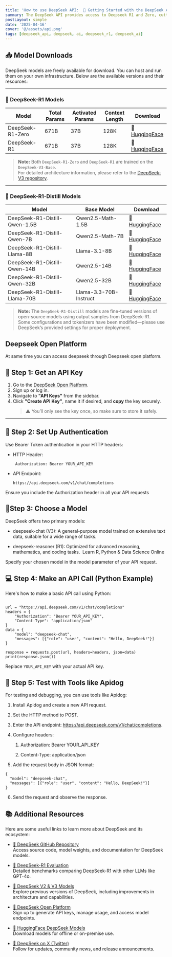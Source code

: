 ```yaml
---
title: 'How to use DeepSeek API:  🚀 Getting Started with the DeepSeek API'
summary: The DeepSeek API provides access to Deepseek R1 and Zero, cutting-edge language models designed for reasoning, coding, and general chat tasks. Whether you're a developer, researcher, or business user, this guide walks you through how to generate an API key, authenticate requests, select the appropriate model, and make your first API call. With clear examples and links to resources, you'll be up and running with DeepSeek in minutes.
postLayout: simple
date: '2025-04-16'
cover: '@/assets/api.png'
tags: [deepseek_api, deepseek, ai, deepseek_r1, deepseek_ai]
---
```


## 📥 Model Downloads

DeepSeek models are freely available for download. You can host and run them on your own infrastructure. Below are the available versions and their resources:

---

### 🔹 DeepSeek-R1 Models

| Model               | Total Params | Activated Params | Context Length | Download        |
|---------------------|--------------|------------------|----------------|-----------------|
| DeepSeek-R1-Zero    | 671B         | 37B              | 128K           | 🤗 [HuggingFace](https://huggingface.co/deepseek-ai/DeepSeek-R1-Zero) |
| DeepSeek-R1         | 671B         | 37B              | 128K           | 🤗 [HuggingFace](https://huggingface.co/deepseek-ai/DeepSeek-R1) |

> **Note:** Both `DeepSeek-R1-Zero` and `DeepSeek-R1` are trained on the `DeepSeek-V3-Base`.  
> For detailed architecture information, please refer to the [DeepSeek-V3 repository](https://github.com/deepseek-ai/DeepSeek-V3).

---

### 🔹 DeepSeek-R1-Distill Models

| Model                               | Base Model              | Download        |
|-------------------------------------|--------------------------|-----------------|
| DeepSeek-R1-Distill-Qwen-1.5B       | Qwen2.5-Math-1.5B        | 🤗 [HuggingFace](https://huggingface.co/deepseek-ai/DeepSeek-R1-Distill-Qwen-1.5B) |
| DeepSeek-R1-Distill-Qwen-7B         | Qwen2.5-Math-7B          | 🤗 [HuggingFace](https://huggingface.co/deepseek-ai/DeepSeek-R1-Distill-Qwen-7B) |
| DeepSeek-R1-Distill-Llama-8B        | Llama-3.1-8B             | 🤗 [HuggingFace](https://huggingface.co/deepseek-ai/DeepSeek-R1-Distill-Llama-8B) |
| DeepSeek-R1-Distill-Qwen-14B        | Qwen2.5-14B              | 🤗 [HuggingFace](https://huggingface.co/deepseek-ai/DeepSeek-R1-Distill-Qwen-14B) |
| DeepSeek-R1-Distill-Qwen-32B        | Qwen2.5-32B              | 🤗 [HuggingFace](https://huggingface.co/deepseek-ai/DeepSeek-R1-Distill-Qwen-32B) |
| DeepSeek-R1-Distill-Llama-70B       | Llama-3.3-70B-Instruct   | 🤗 [HuggingFace](https://huggingface.co/deepseek-ai/DeepSeek-R1-Distill-Llama-70B) |

> **Note:** The `DeepSeek-R1-Distill` models are fine-tuned versions of open-source models using output samples from DeepSeek-R1.  
> Some configurations and tokenizers have been modified—please use DeepSeek’s provided settings for proper deployment.

## Deepseek Open Platform

At same time you can access deepseek through Deepseek open platform.


## 🔐 Step 1: Get an API Key

1. Go to the [DeepSeek Open Platform](https://platform.deepseek.com).
2. Sign up or log in.
3. Navigate to **"API Keys"** from the sidebar.
4. Click **"Create API Key"**, name it if desired, and **copy** the key securely.
   > ⚠️ You’ll only see the key once, so make sure to store it safely.

---

## 🔧 Step 2: Set Up Authentication

Use Bearer Token authentication in your HTTP headers:

- HTTP Header:
  ```http
   Authorization: Bearer YOUR_API_KEY
   ```

- API Endpoint:

  ```
  https://api.deepseek.com/v1/chat/completions
  ```
Ensure you include the Authorization header in all your API requests

## 🧠Step 3: Choose a Model

DeepSeek offers two primary models:​

- deepseek-chat (V3): A general-purpose model trained on extensive text data, suitable for a wide range of tasks.

- deepseek-reasoner (R1): Optimized for advanced reasoning, mathematics, and coding tasks. ​
Learn R, Python & Data Science Online

Specify your chosen model in the model parameter of your API request.​

## 💻 Step 4: Make an API Call (Python Example)
Here's how to make a basic API call using Python:
```import requests

url = "https://api.deepseek.com/v1/chat/completions"
headers = {
    "Authorization": "Bearer YOUR_API_KEY",
    "Content-Type": "application/json"
}
data = {
    "model": "deepseek-chat",
    "messages": [{"role": "user", "content": "Hello, DeepSeek!"}]
}

response = requests.post(url, headers=headers, json=data)
print(response.json())
```

Replace `YOUR_API_KEY` with your actual API key.

## 🧪 Step 5: Test with Tools like Apidog
For testing and debugging, you can use tools like Apidog:​

1. Install Apidog and create a new API request.

2. Set the HTTP method to POST.

3. Enter the API endpoint: https://api.deepseek.com/v1/chat/completions.

4. Configure headers:

   1. Authorization: Bearer YOUR_API_KEY

   2. Content-Type: application/json

5. Add the request body in JSON format:
```
{
  "model": "deepseek-chat",
  "messages": [{"role": "user", "content": "Hello, DeepSeek!"}]
}
```
6. Send the request and observe the response. 

## 📚 Additional Resources

Here are some useful links to learn more about DeepSeek and its ecosystem:

- [🔗 DeepSeek GitHub Repository](https://github.com/deepseek-ai)  
  Access source code, model weights, and documentation for DeepSeek models.

- [🔗 DeepSeek-R1 Evaluation](https://github.com/deepseek-ai/DeepSeek-R1?tab=readme-ov-file#deepseek-r1-evaluation)  
  Detailed benchmarks comparing DeepSeek-R1 with other LLMs like GPT-4o.

- [🔗 DeepSeek V2 & V3 Models](https://github.com/deepseek-ai/DeepSeek-V2)  
  Explore previous versions of DeepSeek, including improvements in architecture and capabilities.

- [🔗 DeepSeek Open Platform](https://platform.deepseek.com)  
  Sign up to generate API keys, manage usage, and access model endpoints.

- [🔗 HuggingFace DeepSeek Models](https://huggingface.co/deepseek-ai)  
  Download models for offline or on-premise use.

- [🔗 DeepSeek on X (Twitter)](https://twitter.com/DeepSeek_AI)  
  Follow for updates, community news, and release announcements.